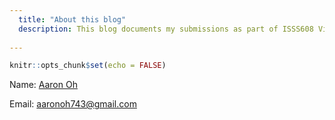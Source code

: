 ```yaml
---
  title: "About this blog"
  description: This blog documents my submissions as part of ISSS608 Visual Analytics offered by Masters of IT in Business (MITB), Singapore Management University. 
    
---
```


```r
knitr::opts_chunk$set(echo = FALSE)
```

Name: [Aaron Oh](https://www.linkedin.com/in/aaronoh743/)

Email: [aaronoh743@gmail.com](aaronoh743@gmail.com)